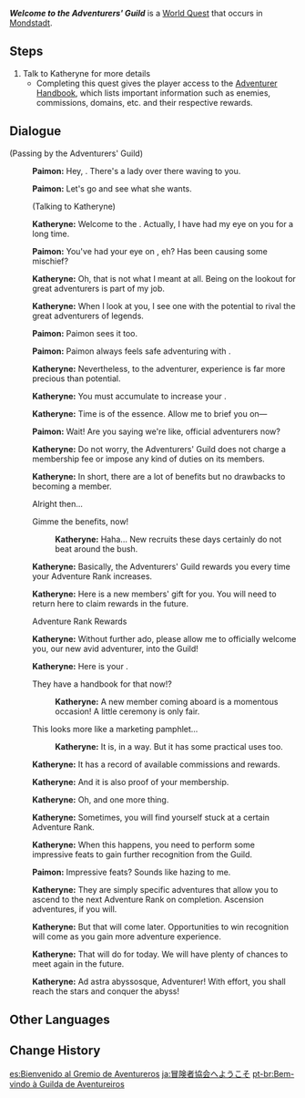 {{Quest Infobox
|image         = World Quest Welcome to the Adventurers' Guild.png
|id            = 20030
|type          = World
|region        = Mondstadt
|area          = Starfell Valley
|subarea       = Mondstadt City
|requirement   = Complete [[The Outlander Who Caught the Wind]]
|startLocation = [[Mondstadt City|Mondstadt]], [[Mondstadt]]
|characters    = Katheryne (Mondstadt); Paimon; Traveler
|rewards       = Adventure EXP*100;Primogem*20;Fine Enhancement Ore*3
|otherRewards  = 
* Unlocks [[Adventurer Handbook]]
|voiced        = yes
}}
'''''Welcome to the Adventurers' Guild''''' is a [[World Quest]] that occurs in [[Mondstadt]].

==Steps==
# Talk to Katheryne for more details
#* Completing this quest gives the player access to the [[Adventurer Handbook]], which lists important information such as enemies, commissions, domains, etc. and their respective rewards.

==Dialogue==
{{Quest Description|[[Katheryne]] from the [[Adventurers' Guild]] has sent you an invitation.}}
{{Dialogue Start}}
;(Passing by the Adventurers' Guild)
:{{A|vo tips adventure paimon 01.ogg}} '''Paimon:''' Hey, {{Traveler}}. There's a lady over there waving to you.
:{{A|vo tips adventure paimon 02.ogg}} '''Paimon:''' Let's go and see what she wants.
:;(Talking to Katheryne)
:{{A|vo tips adventure katheryne 01.ogg}} '''Katheryne:''' Welcome to the {{Color|buzzword|Adventurers' Guild}}. Actually, I have had my eye on you for a long time.
:{{A|vo tips adventure paimon 03a.ogg}} {{A|vo tips adventure paimon 03b.ogg}} '''Paimon:''' You've had your eye on {{Traveler}}, eh? Has {{MC|he|she|mc=1}} been causing some mischief?
:{{A|vo tips adventure katheryne 02.ogg}} '''Katheryne:''' Oh, that is not what I meant at all. Being on the lookout for great adventurers is part of my job.
:{{A|vo tips adventure katheryne 03.ogg}} '''Katheryne:''' When I look at you, I see one with the potential to rival the great adventurers of legends.
:{{A|vo tips adventure paimon 04.ogg}} '''Paimon:''' Paimon sees it too.
:{{A|vo tips adventure paimon 05a.ogg}} {{A|vo tips adventure paimon 05b.ogg}} '''Paimon:''' Paimon always feels safe adventuring with {{Traveler}}.
:{{A|vo tips adventure katheryne 04.ogg}} '''Katheryne:''' Nevertheless, to the adventurer, experience is far more precious than potential.
:{{A|vo tips adventure katheryne 05.ogg}} '''Katheryne:''' You must accumulate {{Color|buzzword|Adventure EXP}} to increase your {{Color|buzzword|Adventure Rank}}.
:{{A|vo tips adventure katheryne 06.ogg}} '''Katheryne:''' Time is of the essence. Allow me to brief you on&mdash;
:{{A|vo tips adventure paimon 06.ogg}} '''Paimon:''' Wait! Are you saying we're like, official adventurers now?
:{{A|vo tips adventure katheryne 07.ogg}} '''Katheryne:''' Do not worry, the Adventurers' Guild does not charge a membership fee or impose any kind of duties on its members.
:{{A|vo tips adventure katheryne 08.ogg}} '''Katheryne:''' In short, there are a lot of benefits but no drawbacks to becoming a member.
:{{DIcon}} Alright then...
:{{DIcon}} Gimme the benefits, now!
::{{A|vo tips adventure katheryne 09b.ogg}} '''Katheryne:''' Haha... New recruits these days certainly do not beat around the bush.
:{{A|vo tips adventure katheryne 10.ogg}} '''Katheryne:''' Basically, the Adventurers' Guild rewards you every time your Adventure Rank increases.
:{{A|vo tips adventure katheryne 11.ogg}} '''Katheryne:''' Here is a new members' gift for you. You will need to return here to claim rewards in the future.
:{{DIcon|AdvGuild}} Adventure Rank Rewards
:{{A|vo tips adventure katheryne 12.ogg}} '''Katheryne:''' Without further ado, please allow me to officially welcome you, our new avid adventurer, into the Guild!
:{{A|vo tips adventure katheryne 13.ogg}} '''Katheryne:''' Here is your {{Color|buzzword|Adventurer Handbook}}.
:{{DIcon}} They have a handbook for that now!?
::{{A|vo tips adventure katheryne 14a.ogg}} '''Katheryne:''' A new member coming aboard is a momentous occasion! A little ceremony is only fair.
:{{DIcon}} This looks more like a marketing pamphlet...
::{{A|vo tips adventure katheryne 14b.ogg}} '''Katheryne:''' It is, in a way. But it has some practical uses too.
:{{A|vo tips adventure katheryne 15.ogg}} '''Katheryne:''' It has a record of available commissions and rewards.
:{{A|vo tips adventure katheryne 16.ogg}} '''Katheryne:''' And it is also proof of your membership.
:{{A|vo tips adventure katheryne 17.ogg}} '''Katheryne:''' Oh, and one more thing.
:{{A|vo tips adventure katheryne 18.ogg}} '''Katheryne:''' Sometimes, you will find yourself stuck at a certain Adventure Rank.
:{{A|vo tips adventure katheryne 19.ogg}} '''Katheryne:''' When this happens, you need to perform some impressive feats to gain further recognition from the Guild.
:{{A|vo tips adventure paimon 07.ogg}} '''Paimon:''' Impressive feats? Sounds like hazing to me.
:{{A|vo tips adventure katheryne 20.ogg}} '''Katheryne:''' They are simply specific adventures that allow you to ascend to the next Adventure Rank on completion. Ascension adventures, if you will.
:{{A|vo tips adventure katheryne 21.ogg}} '''Katheryne:''' But that will come later. Opportunities to win recognition will come as you gain more adventure experience.
:{{A|vo tips adventure katheryne 22.ogg}} '''Katheryne:''' That will do for today. We will have plenty of chances to meet again in the future.
:{{A|vo tips adventure katheryne 23.ogg}} '''Katheryne:''' Ad astra abyssosque, Adventurer! With effort, you shall reach the stars and conquer the abyss!
{{Dialogue End}}

==Other Languages==
{{Other Languages
|default_hidden = 1
|en      = Welcome to the Adventurers' Guild
|zhs     = 欢迎来到冒险家协会
|zhs_rm  = Huānyíng Láidào Màoxiǎnjiā Xiéhuì
|zht     = 歡迎來到冒險家協會
|zht_rm  = Huānyíng Láidào Màoxiǎnjiā Xiéhuì
|ja      = 冒険者協会へようこそ
|ja_rm   = Boukensha Kyoukai he Youkoso
|ko      = 모험가 길드에 온 걸 환영해
|ko_rm   = Moheomga Gildeu-e On Geol Hwanyeonghae
|es      = {{MC|m=Bienvenido|f=Bienvenida}} al Gremio de Aventureros
|fr      = Bienvenue à la Guilde des aventuriers
|ru      = Добро пожаловать в Гильдию искателей приключений
|th      = ยินดีต้อนรับสู่กิลด์นักผจญภัย
|th_rm   = 
|vi      = Chào mừng đến với Hiệp Hội Nhà Mạo Hiểm
|de      = Willkommen in der Abenteurergilde
|id      = Selamat datang di Adventurers' Guild
|pt      = {{MC|m=Bem-vindo|f=Bem-vinda}} à Guilda de Aventureiros.
|tr      = Maceracılar Loncasına Hoş Geldin
|it      = La Gilda degli avventurieri ti dà il benvenuto
}}

==Change History==
{{Change History|1.0}}

[[es:Bienvenido al Gremio de Aventureros]]
[[ja:冒険者協会へようこそ]]
[[pt-br:Bem-vindo à Guilda de Aventureiros]]